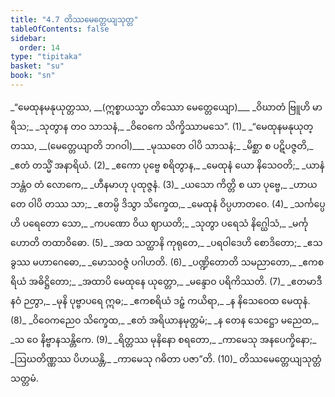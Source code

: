 ```yaml
---
title: "4.7 တိဿမေတ္တေယျသုတ္တ"
tableOfContents: false
sidebar:
  order: 14
type: "tipitaka"
basket: "su"
book: "sn"
---
```



<DynamicBreadcrumb />

<Division number="821" book="sn">

<Paragraph number="988" type="verses" book="sn">
_“မေထုနမနုယုတ္တဿ, __(ဣစ္စာယသ္မာ တိဿော မေတ္တေယျော)___  
_ဝိဃာတံ ဗြူဟိ မာရိသ;_  
_သုတွာန တဝ သာသနံ,_  
_ဝိဝေကေ သိက္ခိဿာမသေ”. (1)_  

</Paragraph>

</Division>
<Division number="822" book="sn">

<Paragraph number="989" type="verses" book="sn">
_“မေထုနမနုယုတ္တဿ, __(မေတ္တေယျာတိ ဘဂဝါ)___  
_မုဿတေ ဝါပိ သာသနံ;_  
_မိစ္ဆာ စ ပဋိပဇ္ဇတိ,_  
_ဧတံ တသ္မိံ အနာရိယံ. (2)_  

</Paragraph>

</Division>
<Division number="823" book="sn">

<Paragraph number="990" type="verses" book="sn">
_ဧကော ပုဗ္ဗေ စရိတွာန,_  
_မေထုနံ ယော နိသေဝတိ;_  
_ယာနံ ဘန္တံဝ တံ လောကေ,_  
_ဟီနမာဟု ပုထုဇ္ဇနံ. (3)_  

</Paragraph>

</Division>
<Division number="824" book="sn">

<Paragraph number="991" type="verses" book="sn">
_ယသော ကိတ္တိ စ ယာ ပုဗ္ဗေ,_  
_ဟာယတေ ဝါပိ တဿ သာ;_  
_ဧတမ္ပိ ဒိသွာ သိက္ခေထ,_  
_မေထုနံ ဝိပ္ပဟာတဝေ. (4)_  

</Paragraph>

</Division>
<Division number="825" book="sn">

<Paragraph number="992" type="verses" book="sn">
_သင်္ကပ္ပေဟိ ပရေတော သော,_  
_ကပဏော ဝိယ ဈာယတိ;_  
_သုတွာ ပရေသံ နိဂ္ဃေါသံ,_  
_မင်္ကု ဟောတိ တထာဝိဓော. (5)_  

</Paragraph>

</Division>
<Division number="826" book="sn">

<Paragraph number="993" type="verses" book="sn">
_အထ သတ္ထာနိ ကုရုတေ,_  
_ပရဝါဒေဟိ စောဒိတော;_  
_ဧသ ခွဿ မဟာဂေဓော,_  
_မောသဝဇ္ဇံ ပဂါဟတိ. (6)_  

</Paragraph>

</Division>
<Division number="827" book="sn">

<Paragraph number="994" type="verses" book="sn">
_ပဏ္ဍိတောတိ သမညာတော,_  
_ဧကစရိယံ အဓိဋ္ဌိတော;_  
_အထာပိ မေထုနေ ယုတ္တော,_  
_မန္ဒောဝ ပရိကိဿတိ. (7)_  

</Paragraph>

</Division>
<Division number="828" book="sn">

<Paragraph number="995" type="verses" book="sn">
_ဧတမာဒီနဝံ ဉတွာ,_  
_မုနိ ပုဗ္ဗာပရေ ဣဓ;_  
_ဧကစရိယံ ဒဠှံ ကယိရာ,_  
_န နိသေဝေထ မေထုနံ. (8)_  

</Paragraph>

</Division>
<Division number="829" book="sn">

<Paragraph number="996" type="verses" book="sn">
_ဝိဝေကညေဝ သိက္ခေထ,_  
_ဧတံ အရိယာနမုတ္တမံ;_  
_န တေန သေဋ္ဌော မညေထ,_  
_သ ဝေ နိဗ္ဗာနသန္တိကေ. (9)_  

</Paragraph>

</Division>
<Division number="830" book="sn">

<Paragraph number="997" type="verses" book="sn">
_ရိတ္တဿ မုနိနော စရတော,_  
_ကာမေသု အနပေက္ခိနော;_  
_ဩဃတိဏ္ဏဿ ပိဟယန္တိ,_  
_ကာမေသု ဂဓိတာ ပဇာ”တိ. (10)_  


</Paragraph>
</Division>

<Paragraph number="998" type="center" book="sn">
တိဿမေတ္တေယျသုတ္တံ သတ္တမံ.
</Paragraph>